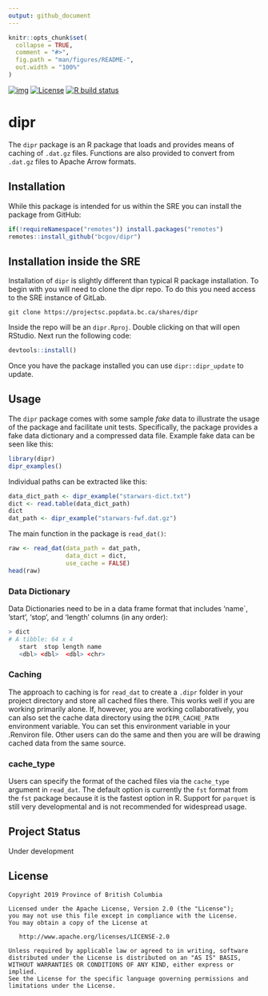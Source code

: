 ```yaml
---
output: github_document
---
```


<!-- README.md is generated from README.Rmd. Please edit that file -->

```r
knitr::opts_chunk$set(
  collapse = TRUE,
  comment = "#>",
  fig.path = "man/figures/README-",
  out.width = "100%"
)
```

<!-- badges: start -->
[![img](https://img.shields.io/badge/Lifecycle-Experimental-339999)](https://github.com/bcgov/repomountie/blob/master/doc/lifecycle-badges.md)
[![License](https://img.shields.io/badge/License-Apache%202.0-blue.svg)](https://opensource.org/licenses/Apache-2.0)
[![R build status](https://github.com/bcgov/dipr/workflows/R-CMD-check/badge.svg)](https://github.com/bcgov/dipr)
<!-- badges: end -->

# dipr

The `dipr` package is an R package that loads and provides means of caching of `.dat.gz` files. Functions are also provided to convert from `.dat.gz` files to Apache Arrow formats.

## Installation
While this package is intended for us within the SRE you can install the package from GitHub:

```r
if(!requireNamespace("remotes")) install.packages("remotes")
remotes::install_github("bcgov/dipr")
```



## Installation inside the SRE
Installation of `dipr` is slightly different than typical R package installation. To begin with you will need to clone the dipr repo. To do this you need access to the SRE instance of GitLab. 

```
git clone https://projectsc.popdata.bc.ca/shares/dipr
```

Inside the repo will be an `dipr.Rproj`. Double clicking on that will open RStudio. Next run the following code:

```r
devtools::install()

```

Once you have the package installed you can use `dipr::dipr_update` to update. 


## Usage
The `dipr` package comes with some sample _fake_ data to illustrate the usage of the package and facilitate unit tests. Specifically, the package provides a fake data dictionary and a compressed data file. Example fake data can be seen like this:
```r
library(dipr)
dipr_examples()
```

Individual paths can be extracted like this:
```r
data_dict_path <- dipr_example("starwars-dict.txt")
dict <- read.table(data_dict_path)
dict
dat_path <- dipr_example("starwars-fwf.dat.gz")
```

The main function in the package is `read_dat()`:
```r
raw <- read_dat(data_path = dat_path,
                data_dict = dict,
                use_cache = FALSE)
head(raw)
```

### Data Dictionary
Data Dictionaries need to be in a data frame format that includes 'name`, 'start', 'stop', and 'length' columns (in any order):

```r
> dict
# A tibble: 64 x 4
   start  stop length name                      
   <dbl> <dbl>  <dbl> <chr>   
```


### Caching
The approach to caching is for `read_dat` to create a `.dipr` folder in your project directory and store all cached files there. This works well if you are working primarily alone. If, however, you are working collaboratively, you can also set the cache data directory using the `DIPR_CACHE_PATH` environment variable. You can set this environment variable in your .Renviron file. Other users can do the same and then you are will be drawing cached data from the same source. 

### cache_type
Users can specify the format of the cached files via the `cache_type` argument in `read_dat`. The default option is currently the `fst` format from the `fst` package because it is the fastest option in R. Support for `parquet` is still very developmental and is not recommended for widespread usage. 


## Project Status
Under development

## License


    Copyright 2019 Province of British Columbia

    Licensed under the Apache License, Version 2.0 (the "License");
    you may not use this file except in compliance with the License.
    You may obtain a copy of the License at 

       http://www.apache.org/licenses/LICENSE-2.0

    Unless required by applicable law or agreed to in writing, software
    distributed under the License is distributed on an "AS IS" BASIS,
    WITHOUT WARRANTIES OR CONDITIONS OF ANY KIND, either express or implied.
    See the License for the specific language governing permissions and
    limitations under the License.
   
